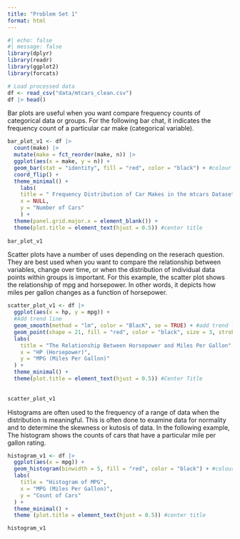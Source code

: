 ```yaml
---
title: "Problem Set 1"
format: html
---
```


```r

#| echo: false
#| message: false
library(dplyr)
library(readr)
library(ggplot2)
library(forcats)
```
```r
# Load processed data
df <- read_csv("data/mtcars_clean.csv")
df |> head()

```
Bar plots are useful when you want compare frequency counts of categorical data or groups. For the following bar chat, it indicates the frequency count of a particular car make (categorical variable).
```r

bar_plot_v1 <- df |>
  count(make) |>
  mutate(make = fct_reorder(make, n)) |>
  ggplot(aes(x = make, y = n)) +
  geom_bar(stat = "identity", fill = "red", color = "black") + #colour bars
  coord_flip() +
  theme_minimal() +
    labs(
    title = " Frequency Distribution of Car Makes in the mtcars Dataset",
    x = NULL,
    y = "Number of Cars"
    ) +
  theme(panel.grid.major.x = element_blank()) +
  theme(plot.title = element_text(hjust = 0.5)) #center title
                     
bar_plot_v1

```
Scatter plots have a number of uses depending on the reserach question. They are best used when you want to compare the relationship between variables, change over time, or when the distribution of individual data points within groups is important. For this example, the scatter plot shows the relationship of mpg and horsepower. In other words, it depicts how miles per gallon changes as a function of horsepower.
```r

scatter_plot_v1 <- df |>
  ggplot(aes(x = hp, y = mpg)) +
  #Add trend line
  geom_smooth(method = "lm", color = "BlacK", se = TRUE) + #add trend line
  geom_point(shape = 21, fill = "red", color = "black", size = 3, stroke = 1) + #colour points
  labs(
    title = "The Relationship Between Horsepower and Miles Per Gallon",
    x = "HP (Horsepower)",
    y = "MPG (Miles Per Gallon)"
  ) +
  theme_minimal() +
  theme(plot.title = element_text(hjust = 0.5)) #Center Title
  
  
scatter_plot_v1

```
Histograms are often used to the frequency of a range of data when the distribution is meaningful. This is often done to examine data for normality and to determine the skewness or kutosis of data. In the following example, The histogram shows the counts of cars that have a particular mile per gallon rating.
```r

histogram_v1 <- df |>
  ggplot(aes(x = mpg)) +
  geom_histogram(binwidth = 5, fill = "red", color = "black") + #colour bars and adjust binwidth
  labs(
    title = "Histogram of MPG",
    x = "MPG (Miles Per Gallon)",
    y = "Count of Cars"
  ) +
  theme_minimal() +
  theme (plot.title = element_text(hjust = 0.5)) #center title

histogram_v1

```